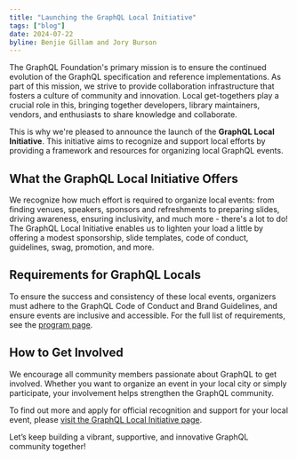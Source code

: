 ```yaml
---
title: "Launching the GraphQL Local Initiative"
tags: ["blog"]
date: 2024-07-22
byline: Benjie Gillam and Jory Burson
---
```


The GraphQL Foundation's primary mission is to ensure the continued evolution of
the GraphQL specification and reference implementations. As part of this
mission, we strive to provide collaboration infrastructure that fosters a
culture of community and innovation. Local get-togethers play a crucial role in
this, bringing together developers, library maintainers, vendors, and
enthusiasts to share knowledge and collaborate.

This is why we're pleased to announce the launch of the **GraphQL Local
Initiative**. This initiative aims to recognize and support local efforts by
providing a framework and resources for organizing local GraphQL events.

## What the GraphQL Local Initiative Offers

We recognize how much effort is required to organize local events: from finding
venues, speakers, sponsors and refreshments to preparing slides, driving
awareness, ensuring inclusivity, and much more - there's a lot to do! The
GraphQL Local Initiative enables us to lighten your load a little by offering a
modest sponsorship, slide templates, code of conduct, guidelines, swag,
promotion, and more.

## Requirements for GraphQL Locals

To ensure the success and consistency of these local events, organizers must
adhere to the GraphQL Code of Conduct and Brand Guidelines, and ensure events
are inclusive and accessible. For the full list of requirements, see the
[program page](/community/foundation/local-initiative).

## How to Get Involved

We encourage all community members passionate about GraphQL to get involved.
Whether you want to organize an event in your local city or simply participate,
your involvement helps strengthen the GraphQL community.

To find out more and apply for official recognition and support for your local
event, please
[visit the GraphQL Local Initiative page](/community/foundation/local-initiative).

Let’s keep building a vibrant, supportive, and innovative GraphQL community
together!

